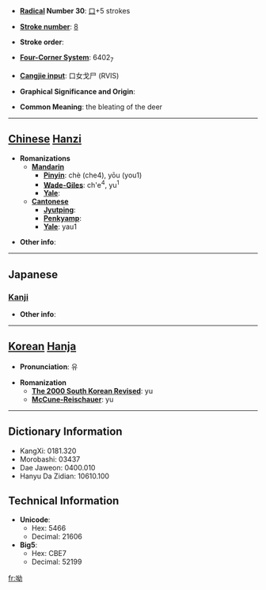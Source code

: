* '''[[Wiktionary:Chinese radical index| Radical]] Number 30''': [[Wiktionary:Chinese radical index 口|口]]+5 strokes

* '''[[Wiktionary:Chinese total strokes index|Stroke number]]''': [[Wiktionary:Chinese total strokes index 8|8]]

* '''Stroke order''': 

* '''[[Wiktionary:Chinese four corner index|Four-Corner System]]''': 6402<sub>7</sub>

* '''[[Wiktionary:Chinese Cangjie index|Cangjie input]]''': 口女戈尸 (RVIS)

* '''Graphical Significance and Origin''': 

* '''Common Meaning''': the bleating of the deer

----

== [[Chinese]] [[Hanzi]] ==

* '''Romanizations'''
** '''[[Mandarin]]'''
*** '''[[Pinyin]]''': chè (che4), yōu (you1)
*** '''[[Wade-Giles]]''': ch'e<sup>4</sup>, yu<sup>1</sup>
*** '''[[Yale]]''': 
** '''[[Cantonese]]'''
*** '''[[Jyutping]]''':
*** '''[[Penkyamp]]''': 
*** '''[[Yale]]''': yau1

* '''Other info''': 

----

==Japanese==
===[[Kanji]]===
{{kanji|on readings=[[いう]] (iu), [[ゆ]] (yu), [[あう]] (au), [[えう]] (eu)|kun readings=[[むせぶ]] (musebu), [[さけぶ]] (sakebu)}}

* '''Other info''':  

----

== [[Korean]] [[Hanja]] ==

* '''Pronunciation''': 유

* '''Romanization'''
** '''[[The 2000 South Korean Revised Romanization|The 2000 South Korean Revised]]''': yu
** '''[[McCune-Reischauer]]''': yu

----

== Dictionary Information ==

* KangXi: 0181.320
* Morobashi: 03437
* Dae Jaweon: 0400.010
* Hanyu Da Zidian: 10610.100

== Technical Information ==

* '''Unicode''':
** Hex: 5466
** Decimal: 21606
* '''Big5''':
** Hex: CBE7
** Decimal: 52199

[[fr:呦]]